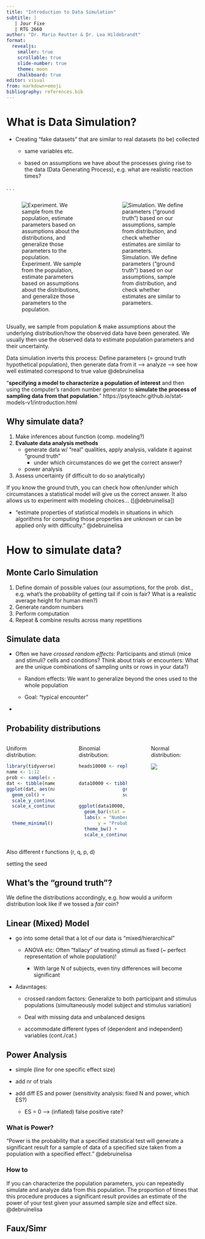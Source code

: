 ```yaml
---
title: "Introduction to Data Simulation"
subtitle: |
   | Jour Fixe 
   | RTG 2660
author: "Dr. Mario Reutter & Dr. Lea Hildebrandt"
format: 
  revealjs:
    smaller: true
    scrollable: true
    slide-number: true
    theme: moon
    chalkboard: true
editor: visual
from: markdown+emoji
bibliography: references.bib
---
```


# What is Data Simulation?

::: incremental
-   Creating "fake datasets" that are similar to real datasets (to be) collected

    -   same variables etc.

    -   based on assumptions we have about the processes giving rise to the data (Data Generating Process), e.g. what are realistic reaction times?
:::

. . .

::: columns
::: {.column width="50%"}
![Experiment. We sample from the population, estimate parameters based on assumptions about the distributions, and generalize those parameters to the population.](images/exp-01.jpg)
:::

::: {.column width="50%"}
![Simulation. We define parameters ("ground truth") based on our assumptions, sample from distribution, and check whether estimates are similar to parameters.](images/exp.jpg)
:::
:::

::: notes
Usually, we sample from population & make assumptions about the underlying distribution/how the observed data have been generated. We usually then use the observed data to estimate population parameters and their uncertainty.

Data simulation inverts this process: Define parameters (= ground truth hypothetical population), then generate data from it --\> analyze --\> see how well estimated correspond to true value @debruinelisa

"**specifying a model to characterize a population of interest** and then using the computer's random number generator to **simulate the process of sampling data from that population**." https://psyteachr.github.io/stat-models-v1/introduction.html
:::

## Why simulate data?

::: incremental
1.  Make inferences about function (comp. modeling?)
2.  **Evaluate data analysis methods**
    -   generate data w/ "real" qualities, apply analysis, validate it against "ground truth"
        -   under which circumstances do we get the correct answer?
    -   power analysis
3.  Assess uncertainty (if difficult to do so analytically)
:::

::: notes
If you know the ground truth, you can check how often/under which circumstances a statistical model will give us the correct answer. It also allows us to experiment with modeling choices... ([@debruinelisa])

-   "estimate properties of statistical models in situations in which algorithms for computing those properties are unknown or can be applied only with difficulty." @debruinelisa
:::

# How to simulate data?

## Monte Carlo Simulation

::: incremental
1.  Define domain of possible values (our assumptions, for the prob. dist., e.g. what's the probability of getting tail if coin is fair? What is a realistic average height for human men?)
2.  Generate random numbers
3.  Perform computation
4.  Repeat & combine results across many repetitions
:::

## Simulate data

-   Often we have *crossed random effects*: Participants and stimuli (mice and stimuli? cells and conditions? Think about trials or encounters: What are the unique combinations of sampling units or rows in your data?)

    -   Random effects: We want to generalize beyond the ones used to the whole population

    -   Goal: "typical encounter"

-   

## Probability distributions

::: columns
::: {.column width="30%"}
Uniform distribution:

```r
library(tidyverse)
name <- 1:12
prob <- sample(x = .08333333, size = 12, replace = TRUE)
dat <- tibble(name, prob)
ggplot(dat, aes(name, prob)) +
  geom_col() +
  scale_y_continuous(limits = c(0,.2), name = "Probability of occurrence") +
  scale_x_continuous(breaks = c(1,2,3,4,5,6,7,8,9,10,11,12),
                     name = "Name in hat",
                     labels = c("Your Name","Amy", "Jaimie","Emily","Helena","Ashley","Wil","Phil","James","Lorna","Maxine","Kirsty")) +
  theme_minimal()
```
:::

::: {.column width="5%"}
:::

::: {.column width="30%"}
Binomial distribution:

```r
heads10000 <- replicate(n = 10000, 
                        expr = sample(0:1, 10, TRUE) %>% 
                          sum())
data10000 <- tibble(heads = heads10000) %>%   # convert to a tibble
                group_by(heads) %>%     # group by number of possibilities 
                summarise(n = n(), # count occurances of each possibility,
                          p=n/10000) # & calculate probability (p) of each
ggplot(data10000, aes(x = heads,y = p)) + 
  geom_bar(stat = "identity") + 
  labs(x = "Number of Heads", 
       y = "Probability of Heads in 10 flips (p)") +
  theme_bw() +
  scale_x_continuous(breaks = c(0,1,2,3,4,5,6,7,8,9,10))
```
:::

::: {.column width="5%"}
:::

::: {.column width="30%"}
Normal distribution:

![](images/norm_dist_height.PNG)
:::
:::

Also different r functions (r, q, p, d)

setting the seed

## What's the "ground truth"?

We define the distributions accordingly, e.g. how would a uniform distribution look like if we tossed a *fair* coin?

## Linear (Mixed) Model

-   go into some detail that a lot of our data is "mixed/hierarchical"

    -   ANOVA etc: Often "fallacy" of treating stimuli as fixed (\~ perfect representation of whole population)!

        -   With large N of subjects, even tiny differences will become significant

-   Adavntages:

    -   crossed random factors: Generalize to both participant and stimulus populations (simultaneously model subject and stimulus variation)

    -   Deal with missing data and unbalanced designs

    -   accommodate different types of (dependent and independent) variables (cont./cat.)

## Power Analysis

-   simple (line for one specific effect size)

-   add nr of trials

-   add diff ES and power (sensitivity analysis: fixed N and power, which ES?)

    -   ES = 0 --\> (inflated) false positive rate?

### What is Power?

"Power is the probability that a specified statistical test will generate a significant result for a sample of data of a specified size taken from a population with a specified effect." @debruinelisa

### How to

If you can characterize the population parameters, you can repeatedly simulate and analyze data from this population. The proportion of times that this procedure produces a significant result provides an estimate of the power of your test given your assumed sample size and effect size. @debruinelisa

## Faux/Simr

